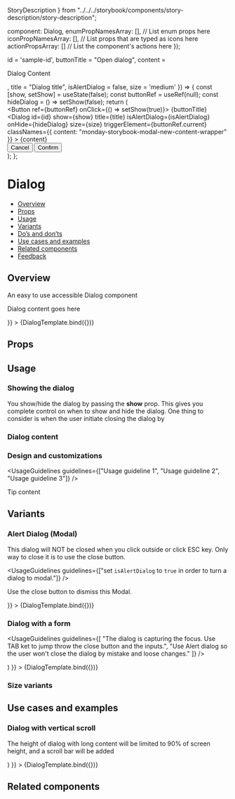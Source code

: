   StoryDescription
} from "../../../storybook/components/story-description/story-description";

  component: Dialog,
  enumPropNamesArray: [], // List enum props here
  iconPropNamesArray: [], // List props that are typed as icons here
  actionPropsArray: [] // List the component's actions here
});

<Meta
  title="Feedback/Dialog"
  component={Dialog}
  argTypes={metaSettings.argTypes}
  decorators={metaSettings.decorators}
/>

<!--- Component template -->

[//]: # "export const modalNewTemplate = createComponentTemplate(ModalNew);"

  id = 'sample-id',
  buttonTitle = "Open dialog",
  content = <p>Dialog Content</p>,
  title = "Dialog title",
  isAlertDialog = false,
  size = 'medium'
}) => {
  const [show, setShow] = useState(false);
  const buttonRef = useRef(null);
  const hideDialog = () => setShow(false);
  return (
    <div>
      <Button ref={buttonRef} onClick={() => setShow(true)}>
        {buttonTitle}
      </Button>
      <Dialog
        id={id}
        show={show}
        title={title}
        isAlertDialog={isAlertDialog}
        onHide={hideDialog}
        size={size}
        triggerElement={buttonRef.current}
        classNames={{ content: "monday-storybook-modal-new-content-wrapper" }}
      >
        {content}
        <div className="monday-storybook-modal-new-buttons">
          <Button kind={Button.kinds.SECONDARY} onClick={hideDialog}>
            Cancel
          </Button>
          <Button kind={Button.kinds.PRIMARY} onClick={hideDialog}>
            Confirm
          </Button>
        </div>
      </Dialog>
    </div>
  );
};

<!--- Component documentation -->

# Dialog

- [Overview](#overview)
- [Props](#props)
- [Usage](#usage)
- [Variants](#variants)
- [Do’s and don’ts](#dos-and-donts)
- [Use cases and examples](#use-cases-and-examples)
- [Related components](#related-components)
- [Feedback](#feedback)

## Overview

An easy to use accessible Dialog component

<Canvas>
  <Story
    name="Overview"
    args={{ title: "Dialog title", buttonTitle: "open Dialog", content: <p>Dialog content goes here</p> }}
  >
    {DialogTemplate.bind({})}
  </Story>
</Canvas>

## Props

<ArgsTable of={Dialog} />

## Usage
### Showing the dialog
You show/hide the dialog by passing the <b>show</b> prop. This gives you complete control on when to show and hide the dialog.
One thing to consider is when the user initiate closing the dialog by

### Dialog content

### Design and customizations


<UsageGuidelines guidelines={["Usage guideline 1", "Usage guideline 2", "Usage guideline 3"]} />

<Tip title="Not what you were looking for?">Tip content</Tip>

## Variants

### Alert Dialog (Modal)

This dialog will NOT be closed when you click outside or click ESC key. Only way to close it is to use the close button.

<UsageGuidelines guidelines={["set `isAlertDialog` to `true` in order to turn a dialog to modal."]} />

<Canvas>
  <Story
    name="Alert Dialog"
    args={{
      title: "Dialog title",
      buttonTitle: "open Modal",
      isAlertDialog: true,
      content: <p>Use the close button to dismiss this Modal.</p>
    }}
  >
    {DialogTemplate.bind({})}
  </Story>
</Canvas>

### Dialog with a form

<UsageGuidelines
  guidelines={[
    "The dialog is capturing the focus. Use TAB ket to jump throw the close button and the inputs.",
    "Use Alert dialog so the user won't close the dialog by mistake and loose changes."
  ]}
/>

<Canvas>
  <Story
    name="Form Dialog"
    args={{
      title: "Dialog title",
      buttonTitle: "open From Dialog",
      isAlertDialog: true,
      content: (
        <form>
          <TextField title="Your Name" autoFocus size={TextField.sizes.MEDIUM} placeholder="John Doe" />
          <TextField title="Email" size={TextField.sizes.MEDIUM} placeholder="email@monday.com" />
          <TextField title="Email" size={TextField.sizes.MEDIUM} placeholder="email@monday.com" />
          <TextField title="Email" size={TextField.sizes.MEDIUM} placeholder="email@monday.com" />
          <TextField title="Email" size={TextField.sizes.MEDIUM} placeholder="email@monday.com" />
        </form>
      )
    }}
  >
    {DialogTemplate.bind({})}
  </Story>
</Canvas>

### Size variants

<Canvas>
  <Story name="Size variants">
    <Flex direction={Flex.directions.ROW} gap={Flex.gaps.SMALL}>
      <StoryDescription description="S" vertical align={Flex.align.START}>
        <div className="monday-storybook-loader_size-variants_container">
          <DialogTemplate size={'small'} />
        </div>
      </StoryDescription>
      <StoryDescription description="M" vertical align={Flex.align.START}>
        <div className="monday-storybook-loader_size-variants_container">
          <DialogTemplate size={'medium'} />
        </div>
      </StoryDescription>
      <StoryDescription description="L" vertical align={Flex.align.START}>
        <div className="monday-storybook-loader_size-variants_container">
          <DialogTemplate size={'large'} />
        </div>
      </StoryDescription>
      <StoryDescription description="Full Width" vertical align={Flex.align.START}>
        <div className="monday-storybook-loader_size-variants_container">
          <DialogTemplate size={'full_width'} />
        </div>
      </StoryDescription>
    </Flex>
  </Story>
</Canvas>

## Use cases and examples

### Dialog with vertical scroll

The height of dialog with long content will be limited to 90% of screen height, and a scroll bar will be added

<Canvas>
  <Story
    name="Dialog with vertical scroll"
    args={{
      title: "Dialog title",
      buttonTitle: "open long Dialog",
      content: (
        <form>
          <TextField title="Your Name" size={TextField.sizes.MEDIUM} placeholder="John Doe" />
          <TextField title="Your Name" size={TextField.sizes.MEDIUM} placeholder="John Doe" />
          <TextField title="Your Name" size={TextField.sizes.MEDIUM} placeholder="John Doe" />
          <TextField title="Your Name" size={TextField.sizes.MEDIUM} placeholder="John Doe" />
          <TextField title="Your Name" size={TextField.sizes.MEDIUM} placeholder="John Doe" />
          <TextField title="Your Name" size={TextField.sizes.MEDIUM} placeholder="John Doe" />
          <TextField title="Your Name" size={TextField.sizes.MEDIUM} placeholder="John Doe" />
          <TextField title="Your Name" size={TextField.sizes.MEDIUM} placeholder="John Doe" />
          <TextField title="Your Name" size={TextField.sizes.MEDIUM} placeholder="John Doe" />
          <TextField title="Your Name" size={TextField.sizes.MEDIUM} placeholder="John Doe" />
          <TextField title="Your Name" size={TextField.sizes.MEDIUM} placeholder="John Doe" />
          <TextField title="Your Name" size={TextField.sizes.MEDIUM} placeholder="John Doe" />
          <TextField title="Your Name" size={TextField.sizes.MEDIUM} placeholder="John Doe" />
          <TextField title="Your Name" size={TextField.sizes.MEDIUM} placeholder="John Doe" />
          <TextField title="Your Name" size={TextField.sizes.MEDIUM} placeholder="John Doe" />
          <TextField title="Your Name" size={TextField.sizes.MEDIUM} placeholder="John Doe" />
          <TextField title="Your Name" size={TextField.sizes.MEDIUM} placeholder="John Doe" />
          <TextField title="Email" size={TextField.sizes.MEDIUM} placeholder="email@monday.com" />
          <TextField title="Email" size={TextField.sizes.MEDIUM} placeholder="email@monday.com" />
          <TextField title="Email" size={TextField.sizes.MEDIUM} placeholder="email@monday.com" />
          <TextField title="Email" size={TextField.sizes.MEDIUM} placeholder="email@monday.com" />
          <TextField title="Email" size={TextField.sizes.MEDIUM} placeholder="email@monday.com" />
          <TextField title="Email" size={TextField.sizes.MEDIUM} placeholder="email@monday.com" />
          <TextField title="Email" size={TextField.sizes.MEDIUM} placeholder="email@monday.com" />
          <TextField title="Email" size={TextField.sizes.MEDIUM} placeholder="email@monday.com" />
          <TextField title="Email" size={TextField.sizes.MEDIUM} placeholder="email@monday.com" />
          <TextField title="Email" size={TextField.sizes.MEDIUM} placeholder="email@monday.com" />
          <TextField title="Email" size={TextField.sizes.MEDIUM} placeholder="email@monday.com" />
          <TextField title="Email" size={TextField.sizes.MEDIUM} placeholder="email@monday.com" />
          <TextField title="Email" size={TextField.sizes.MEDIUM} placeholder="email@monday.com" />
          <TextField title="Email" size={TextField.sizes.MEDIUM} placeholder="email@monday.com" />
          <TextField title="Email" size={TextField.sizes.MEDIUM} placeholder="email@monday.com" />
          <TextField title="Email" size={TextField.sizes.MEDIUM} placeholder="email@monday.com" />
          <TextField title="Email" size={TextField.sizes.MEDIUM} placeholder="email@monday.com" />
          <TextField title="Email" size={TextField.sizes.MEDIUM} placeholder="email@monday.com" />
          <TextField title="Email" size={TextField.sizes.MEDIUM} placeholder="email@monday.com" />
        </form>
      )
    }}
  >
    {DialogTemplate.bind({})}
  </Story>
</Canvas>

## Related components

[//]: # "<RelatedComponents componentsNames={[]} />"
